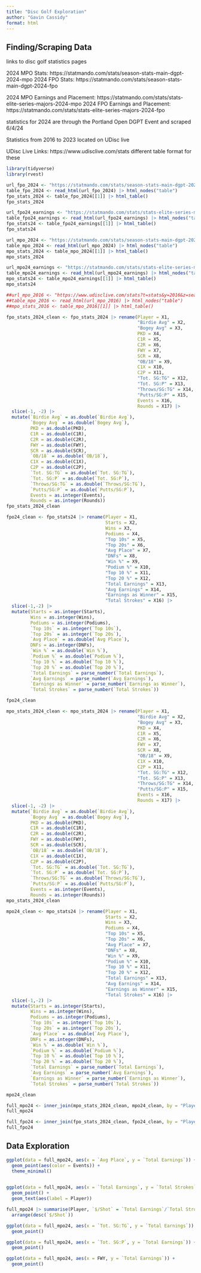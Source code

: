 ```yaml
---
title: "Disc Golf Exploration"
author: "Gavin Cassidy"
format: html
---
```


## Finding/Scraping Data

links to disc golf statistics pages

2024 MPO Stats: https://statmando.com/stats/season-stats-main-dgpt-2024-mpo
2024 FPO Stats: https://statmando.com/stats/season-stats-main-dgpt-2024-fpo

2024 MPO Earnings and Placement: https://statmando.com/stats/stats-elite-series-majors-2024-mpo
2024 FPO Earnings and Placement:
https://statmando.com/stats/stats-elite-series-majors-2024-fpo

statistics for 2024 are through the Portland Open DGPT Event and scraped 6/4/24

Statistics from 2016 to 2023 located on UDisc live

UDisc Live Links: https://www.udisclive.com/stats
different table format for these


```r
library(tidyverse)
library(rvest)

```

```r
url_fpo_2024 <- "https://statmando.com/stats/season-stats-main-dgpt-2024-fpo"
table_fpo_2024 <- read_html(url_fpo_2024) |> html_nodes("table")
fpo_stats_2024 <- table_fpo_2024[[1]] |> html_table()
fpo_stats_2024
```


```r
url_fpo24_earnings <- "https://statmando.com/stats/stats-elite-series-majors-2024-fpo"
table_fpo24_earnings <- read_html(url_fpo24_earnings) |> html_nodes("table")
fpo_stats24 <- table_fpo24_earnings[[1]] |> html_table()
fpo_stats24
```



```r
url_mpo_2024 <- "https://statmando.com/stats/season-stats-main-dgpt-2024-mpo"
table_mpo_2024 <- read_html(url_mpo_2024) |> html_nodes("table")
mpo_stats_2024 <- table_mpo_2024[[1]] |> html_table()
mpo_stats_2024
```

```r
url_mpo24_earnings <- "https://statmando.com/stats/stats-elite-series-majors-2024-mpo"
table_mpo24_earnings <- read_html(url_mpo24_earnings) |> html_nodes("table")
mpo_stats24 <- table_mpo24_earnings[[1]] |> html_table()
mpo_stats24
```



```r
##url_mpo_2016 <- "https://www.udisclive.com/stats?t=stats&y=2016&z=season"
##table_mpo_2016 <- read_html(url_mpo_2016) |> html_nodes("table")
##mpo_stats_2016 <- table_mpo_2016[[1]] |> html_table()
```



```r
fpo_stats_2024_clean <- fpo_stats_2024 |> rename(Player = X1, 
                                                 "Birdie Avg" = X2,
                                                 "Bogey Avg" = X3, 
                                                 PKD = X4,
                                                 C1R = X5,
                                                 C2R = X6,
                                                 FWY = X7,
                                                 SCR = X8, 
                                                 "OB/18" = X9,
                                                 C1X = X10, 
                                                 C2P = X11,
                                                 "Tot. SG:TG" = X12, 
                                                 "Tot. SG:P" = X13, 
                                                 "Throws/SG:TG" = X14, 
                                                 "Putts/SG:P" = X15, 
                                                 Events = X16, 
                                                 Rounds = X17) |>
  slice(-1, -2) |>
  mutate(`Birdie Avg` = as.double(`Birdie Avg`),
         `Bogey Avg` = as.double(`Bogey Avg`),
         PKD = as.double(PKD), 
         C1R = as.double(C1R), 
         C2R = as.double(C2R),
         FWY = as.double(FWY),
         SCR = as.double(SCR),
         `OB/18` = as.double(`OB/18`),
         C1X = as.double(C1X),
         C2P = as.double(C2P), 
         `Tot. SG:TG` = as.double(`Tot. SG:TG`), 
         `Tot. SG:P` = as.double(`Tot. SG:P`),
         `Throws/SG:TG` = as.double(`Throws/SG:TG`), 
         `Putts/SG:P` = as.double(`Putts/SG:P`),
         Events = as.integer(Events),
         Rounds = as.integer(Rounds))
fpo_stats_2024_clean
```


```r
fpo24_clean <- fpo_stats24 |> rename(Player = X1, 
                                     Starts = X2,
                                     Wins = X3, 
                                     Podiums = X4, 
                                     "Top 10s" = X5, 
                                     "Top 20s" = X6,
                                     "Avg Place" = X7, 
                                     "DNFs" = X8, 
                                     "Win %" = X9,
                                     "Podium %" = X10,
                                     "Top 10 %" = X11,
                                     "Top 20 %" = X12, 
                                     "Total Earnings" = X13,
                                     "Avg Earnings" = X14, 
                                     "Earnings as Winner" = X15,
                                     "Total Strokes" = X16) |>
  slice(-1,-2) |>
  mutate(Starts = as.integer(Starts), 
         Wins = as.integer(Wins), 
         Podiums = as.integer(Podiums), 
         `Top 10s` = as.integer(`Top 10s`),
         `Top 20s` = as.integer(`Top 20s`), 
         `Avg Place` = as.double(`Avg Place`),
         DNFs = as.integer(DNFs), 
         `Win %` = as.double(`Win %`),
         `Podium %` = as.double(`Podium %`), 
         `Top 10 %` = as.double(`Top 10 %`),
         `Top 20 %` = as.double(`Top 20 %`), 
         `Total Earnings` = parse_number(`Total Earnings`),
         `Avg Earnings` = parse_number(`Avg Earnings`),
         `Earnings as Winner` = parse_number(`Earnings as Winner`),
         `Total Strokes` = parse_number(`Total Strokes`))

fpo24_clean
```



```r
mpo_stats_2024_clean <- mpo_stats_2024 |> rename(Player = X1, 
                                                 "Birdie Avg" = X2,
                                                 "Bogey Avg" = X3, 
                                                 PKD = X4,
                                                 C1R = X5, 
                                                 C2R = X6, 
                                                 FWY = X7,
                                                 SCR = X8, 
                                                 "OB/18" = X9,
                                                 C1X = X10,
                                                 C2P = X11,
                                                 "Tot. SG:TG" = X12, 
                                                 "Tot. SG:P" = X13, 
                                                 "Throws/SG:TG" = X14, 
                                                 "Putts/SG:P" = X15, 
                                                 Events = X16, 
                                                 Rounds = X17) |>
  slice(-1, -2) |>
  mutate(`Birdie Avg` = as.double(`Birdie Avg`), 
         `Bogey Avg` = as.double(`Bogey Avg`),
         PKD = as.double(PKD),
         C1R = as.double(C1R),
         C2R = as.double(C2R),
         FWY = as.double(FWY), 
         SCR = as.double(SCR),
         `OB/18` = as.double(`OB/18`),
         C1X = as.double(C1X), 
         C2P = as.double(C2P), 
         `Tot. SG:TG` = as.double(`Tot. SG:TG`),
         `Tot. SG:P` = as.double(`Tot. SG:P`),
         `Throws/SG:TG` = as.double(`Throws/SG:TG`), 
         `Putts/SG:P` = as.double(`Putts/SG:P`),
         Events = as.integer(Events),
         Rounds = as.integer(Rounds))
mpo_stats_2024_clean
```


```r
mpo24_clean <- mpo_stats24 |> rename(Player = X1, 
                                     Starts = X2,
                                     Wins = X3, 
                                     Podiums = X4, 
                                     "Top 10s" = X5, 
                                     "Top 20s" = X6,
                                     "Avg Place" = X7, 
                                     "DNFs" = X8, 
                                     "Win %" = X9,
                                     "Podium %" = X10,
                                     "Top 10 %" = X11,
                                     "Top 20 %" = X12, 
                                     "Total Earnings" = X13,
                                     "Avg Earnings" = X14, 
                                     "Earnings as Winner" = X15,
                                     "Total Strokes" = X16) |>
  slice(-1,-2) |>
  mutate(Starts = as.integer(Starts), 
         Wins = as.integer(Wins), 
         Podiums = as.integer(Podiums), 
         `Top 10s` = as.integer(`Top 10s`),
         `Top 20s` = as.integer(`Top 20s`), 
         `Avg Place` = as.double(`Avg Place`),
         DNFs = as.integer(DNFs), 
         `Win %` = as.double(`Win %`),
         `Podium %` = as.double(`Podium %`), 
         `Top 10 %` = as.double(`Top 10 %`),
         `Top 20 %` = as.double(`Top 20 %`), 
         `Total Earnings` = parse_number(`Total Earnings`),
         `Avg Earnings` = parse_number(`Avg Earnings`),
         `Earnings as Winner` = parse_number(`Earnings as Winner`),
         `Total Strokes` = parse_number(`Total Strokes`))

mpo24_clean
```

```r
full_mpo24 <- inner_join(mpo_stats_2024_clean, mpo24_clean, by = "Player")
full_mpo24
```

```r
full_fpo24 <- inner_join(fpo_stats_2024_clean, fpo24_clean, by = "Player")
full_fpo24
```


## Data Exploration

```r
ggplot(data = full_mpo24, aes(x = `Avg Place`, y = `Total Earnings`)) +
  geom_point(aes(color = Events)) +
  theme_minimal()
  
```

```r
ggplot(data = full_mpo24, aes(x = `Total Earnings`, y = `Total Strokes`)) +
  geom_point() +
  geom_text(aes(label = Player))
```

```r
full_mpo24 |> summarise(Player, `$/Shot` = `Total Earnings`/`Total Strokes`) |>
  arrange(desc(`$/Shot`))
```

```r
ggplot(data = full_mpo24, aes(x = `Tot. SG:TG`, y = `Total Earnings`)) +
  geom_point()
```

```r
ggplot(data = full_mpo24, aes(x = `Tot. SG:P`, y = `Total Earnings`)) +
  geom_point()
```

```r
ggplot(data = full_mpo24, aes(x = FWY, y = `Total Earnings`)) +
  geom_point()
```





